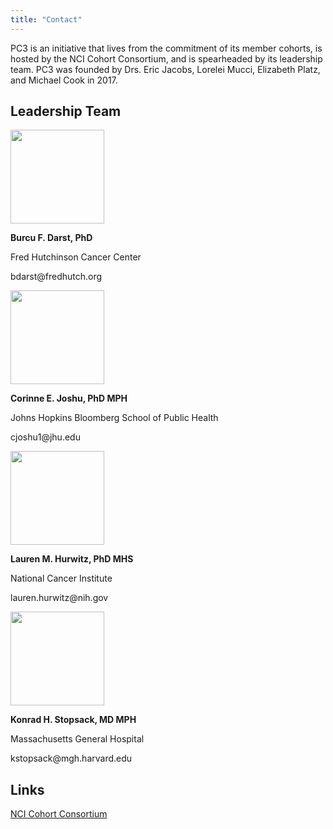 ```yaml
---
title: "Contact"
---
```


PC3 is an initiative that lives from the commitment of its member cohorts, is hosted by the NCI Cohort Consortium, and is spearheaded by its leadership team. PC3 was founded by Drs. Eric Jacobs, Lorelei Mucci, Elizabeth Platz, and Michael Cook in 2017.

## Leadership Team

:::: {layout-ncol=2}

::: {#first-column}
![](images/darst.jpg){width=150}

**Burcu F. Darst, PhD**

Fred Hutchinson Cancer Center

bdarst@fredhutch.org

![](images/joshu.jpg){width=150}

**Corinne E. Joshu, PhD MPH**

Johns Hopkins Bloomberg School of Public Health

cjoshu1@jhu.edu

:::

::: {#second-column}

![](images/hurwitz.jpg){width=150}

**Lauren M. Hurwitz, PhD MHS**

National Cancer Institute

lauren.hurwitz@nih.gov


![](images/stopsack.jpg){width=150}

**Konrad H. Stopsack, MD MPH**

Massachusetts General Hospital

kstopsack@mgh.harvard.edu
:::

::::

## Links

[NCI Cohort Consortium](https://epi.grants.cancer.gov/cohort-consortium/)